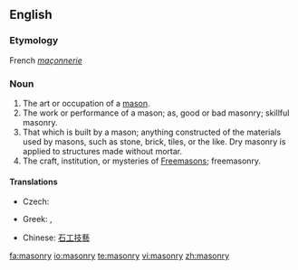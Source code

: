 ==English==
{{wikipedia}}
===Etymology===
French ''[[maçonnerie]]''
===Noun===
{{en-noun|-}}

# The art or occupation of a [[mason]].
# The work or performance of a mason; as, good or bad masonry; skillful masonry.
# That which is built by a mason; anything constructed of the materials used by masons, such as stone, brick, tiles, or the like. Dry masonry is applied to structures made without mortar.
# The craft, institution, or mysteries of [[Freemason]]s; freemasonry.

====Translations====
{{trans-top|art or occupation of a mason}}
* Czech: {{t-|cs|zednictví|n}}
{{trans-mid}}
{{trans-bottom}}
{{trans-top|freemasonry}}
* Greek: {{t|el|τεκτονισμός|m|sc=Grek}},  {{t|el|μασονία|f|sc=Grek}}
{{trans-mid}}
{{trans-bottom}}

{{checktrans-top}}
*Chinese: [[石工技藝]]
{{trans-bottom}}

[[fa:masonry]]
[[io:masonry]]
[[te:masonry]]
[[vi:masonry]]
[[zh:masonry]]